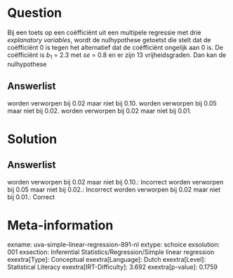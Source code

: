 Question
========

Bij een toets op een coëfficiënt uit een multipele regressie met drie *explanatory variables*, wordt de nulhypothese getoetst die stelt dat de
coëfficiënt 0 is tegen het alternatief dat de coëfficiënt ongelijk aan 0
is. De coëfficiënt is *b*~1~ = 2.3 met *se* = 0.8 en er zijn 13
vrijheidsgraden. Dan kan de nulhypothese

Answerlist
----------

worden verworpen bij 0.02 maar niet bij 0.10.
worden verworpen bij 0.05 maar niet bij 0.02.
worden verworpen bij 0.02 maar niet bij 0.01.

Solution
========

Answerlist
----------

worden verworpen bij 0.02 maar niet bij 0.10.: Incorrect
worden verworpen bij 0.05 maar niet bij 0.02.: Incorrect
worden verworpen bij 0.02 maar niet bij 0.01.: Correct

Meta-information
================
exname: uva-simple-linear-regression-891-nl
extype: schoice
exsolution: 001
exsection: Inferential Statistics/Regression/Simple linear regression
exextra[Type]: Conceptual
exextra[Language]: Dutch
exextra[Level]: Statistical Literacy
exextra[IRT-Difficulty]: 3.692
exextra[p-value]: 0.1759
